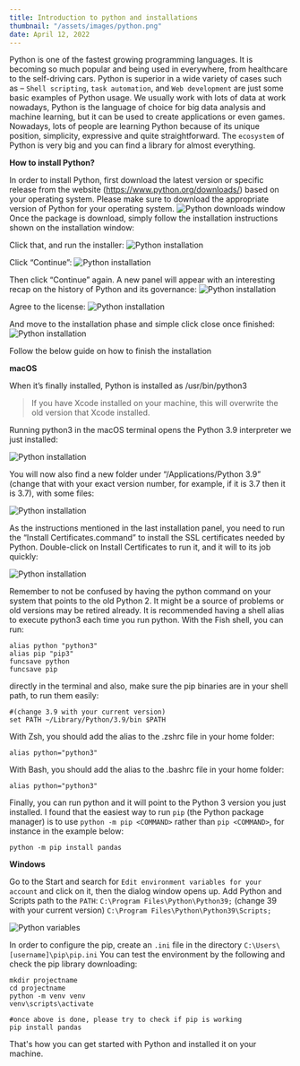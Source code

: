 ```yaml
---
title: Introduction to python and installations
thumbnail: "/assets/images/python.png"
date: April 12, 2022
---
```


Python is one of the fastest growing programming languages. It is becoming so much popular and being used in everywhere, from healthcare to the self-driving cars.
Python is superior in a wide variety of cases such as – `Shell scripting`, `task automation`, and `Web development` are just some basic examples of Python usage.
We usually work with lots of data at work nowadays, Python is the language of choice for big data analysis and machine learning, but it can be used to create applications or even games.
Nowadays, lots of people are learning Python because of its unique position, simplicity, expressive and quite straightforward.
The `ecosystem` of Python is very big and you can find a library for almost everything.

**How to install Python?**

In order to install Python, first download the latest version or specific release from the website (https://www.python.org/downloads/) based on your operating system. Please make sure to download the appropriate version of Python for your operating system.
![Python downloads window](/assets/images/blog-posts/python-download.png)
Once the package is download, simply follow the installation instructions shown on the installation window:

Click that, and run the installer:
![Python installation](/assets/images/blog-posts/python-install-one.png)

Click “Continue”:
![Python installation](/assets/images/blog-posts/python-install-two.png)

Then click “Continue” again. A new panel will appear with an interesting recap on the history of Python and its governance:
![Python installation](/assets/images/blog-posts/python-install-three.png)

Agree to the license:
![Python installation](/assets/images/blog-posts/python-install-four.png)

And move to the installation phase and simple click close once finished:
![Python installation](/assets/images/blog-posts/python-install-five.png)

Follow the below guide on how to finish the installation

**macOS**

When it’s finally installed, Python is installed as /usr/bin/python3

> If you have Xcode installed on your machine, this will overwrite the old version that Xcode installed.

Running python3 in the macOS terminal opens the Python 3.9 interpreter we just installed:

![Python installation](/assets/images/blog-posts/python-terminal.png)

You will now also find a new folder under “/Applications/Python 3.9” (change that with your exact version number, for example, if it is 3.7 then it is 3.7), with some files:

![Python installation](/assets/images/blog-posts/python-folder.png)

As the instructions mentioned in the last installation panel, you need to run the “Install Certificates.command” to install the SSL certificates needed by Python.
Double-click on Install Certificates to run it, and it will to its job quickly:

![Python installation](/assets/images/blog-posts/python-certificate.png)

Remember to not be confused by having the python command on your system that points to the old Python 2. It might be a source of problems or old versions may be retired already.
It is recommended having a shell alias to execute python3 each time you run python.
With the Fish shell, you can run:

```shell
alias python "python3"
alias pip "pip3"
funcsave python
funcsave pip
```

directly in the terminal and also, make sure the pip binaries are in your shell path, to run them easily:

```shell
#(change 3.9 with your current version)
set PATH ~/Library/Python/3.9/bin $PATH
```

With Zsh, you should add the alias to the .zshrc file in your home folder:

```shell
alias python="python3"
```

With Bash, you should add the alias to the .bashrc file in your home folder:

```shell
alias python="python3"
```

Finally, you can run python and it will point to the Python 3 version you just installed.
I found that the easiest way to run `pip` (the Python package manager) is to use `python -m pip <COMMAND>` rather than `pip <COMMAND>`, for instance in the example below:

```shell
python -m pip install pandas
```

**Windows**

Go to the Start and search for `Edit environment variables for your account` and click on it, then the dialog window opens up. Add Python and Scripts path to the `PATH`:
`C:\Program Files\Python\Python39;` (change 39 with your current version)
`C:\Program Files\Python\Python39\Scripts;`

![Python variables](/assets/images/blog-posts/python-variables-window.png)

In order to configure the pip, create an `.ini` file in the directory `C:\Users\[username]\pip\pip.ini`
You can test the environment by the following and check the pip library downloading:

```shell
mkdir projectname
cd projectname
python -m venv venv
venv\scripts\activate

#once above is done, please try to check if pip is working
pip install pandas
```

That's how you can get started with Python and installed it on your machine.
